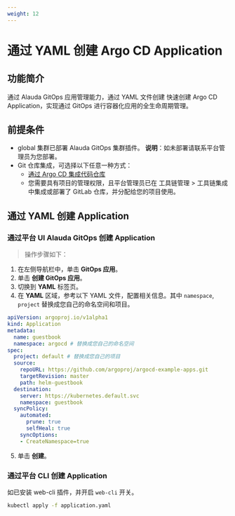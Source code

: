 ```yaml
---
weight: 12
---
```


# 通过 YAML 创建 Argo CD Application

## 功能简介
通过 Alauda GitOps 应用管理能力，通过 YAML 文件创建 快速创建 Argo CD Application，实现通过 GitOps 进行容器化应用的全生命周期管理。

## 前提条件 

- global 集群已部署 Alauda GitOps 集群插件。
        **说明**：如未部署请联系平台管理员为您部署。
- Git 仓库集成，可选择以下任意一种方式：
    - [通过 Argo CD 集成代码仓库](../../how_to/argocd_git.mdx)
    - 您需要具有项目的管理权限，且平台管理员已在 工具链管理 > 工具链集成 中集成或部署了 GitLab 仓库，并分配给您的项目使用。

## 通过 YAML 创建 Application

### 通过平台 UI Alauda GitOps 创建 Application
> 操作步骤如下：

1. 在左侧导航栏中，单击 **GitOps 应用**。
2. 单击 **创建 GitOps 应用**。
3. 切换到 **YAML** 标签页。
4. 在 **YAML** 区域，参考以下 YAML 文件，配置相关信息。其中 `namespace`, `project` 替换成您自己的命名空间和项目。

```yaml
apiVersion: argoproj.io/v1alpha1
kind: Application
metadata:
  name: guestbook
  namespace: argocd # 替换成您自己的命名空间
spec:
  project: default # 替换成您自己的项目
  source:
    repoURL: https://github.com/argoproj/argocd-example-apps.git
    targetRevision: master
    path: helm-guestbook
  destination:
    server: https://kubernetes.default.svc
    namespace: guestbook
  syncPolicy:
    automated:
      prune: true
      selfHeal: true
    syncOptions:
    - CreateNamespace=true
```

5. 单击 **创建**。

### 通过平台 CLI 创建 Application

如已安装 web-cli 插件，并开启 `web-cli` 开关。

```bash
kubectl apply -f application.yaml
```